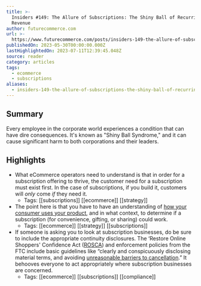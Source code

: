 ```yaml
---
title: >-
  Insiders #149: The Allure of Subscriptions: The Shiny Ball of Recurring
  Revenue
author: futurecommerce.com
url: >-
  https://www.futurecommerce.com/posts/insiders-149-the-allure-of-subscriptions-the-shiny-ball-of-recurring-revenue
publishedOn: 2023-05-30T00:00:00.000Z
lastHighlightedOn: 2023-07-11T12:39:45.048Z
source: reader
category: articles
tags:
  - ecommerce
  - subscriptions
aliases:
  - insiders-149-the-allure-of-subscriptions-the-shiny-ball-of-recurring-revenue
---
```

## Summary

Every employee in the corporate world experiences a condition that can have dire consequences. It's known as "Shiny Ball Syndrome," and it can cause significant harm to both corporations and their leaders.

## Highlights
- What eCommerce operators need to understand is that in order for a subscription offering to thrive, the customer need for a subscription must exist first. In the case of subscriptions, if you build it, customers will *only* come *if* they need it.
    - Tags: [[subscriptions]] [[ecommerce]] [[strategy]] 
- The point here is that you have to have an understanding of [how your consumer uses your product](https://www.futurecommerce.com/posts/insiders-132-whats-your-customers-subscription-sign), and in what context, to determine if a subscription (for convenience, gifting, or sharing) could work.
    - Tags: [[ecommerce]] [[strategy]] [[subscriptions]] 
- If someone is asking you to look at subscription businesses, do be sure to include the appropriate continuity disclosures. The ‘Restore Online Shoppers' Confidence Act ([ROSCA](http://uscode.house.gov/view.xhtml?req=granuleid%3AUSC-prelim-title15-chapter110&edition=prelim)) and enforcement policies from the FTC include basic guidelines like “clearly and conspicuously disclosing material terms, and avoiding [unreasonable barriers to cancellation](https://www.natlawreview.com/article/subscription-model-regulation-trends-and-takeaways).” It behooves everyone to act appropriately where subscription businesses are concerned.
    - Tags: [[ecommerce]] [[subscriptions]] [[compliance]]
